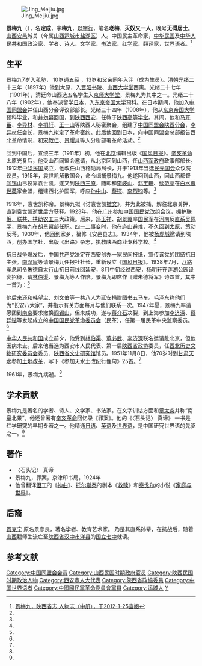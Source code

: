 [[File:Jing_Meijiu.jpg|thumb]]

'''景梅九'''（{{bd|1882年||1961年|}}），名'''定成'''，字'''梅九'''，[[以字行|以字行]]，笔名'''老梅'''、'''灭奴又一人'''，晚号'''无碍居士'''。[[山西|山西]][[安邑|安邑]]城关（今属[[山西|山西]][[运城市|运城市]][[盐湖区|盐湖区]]）人。中国民主革命家，[[中华民国|中华民国]]及[[中华人民共和国|中华人民共和国]]政治家、学者、[[诗人|诗人]]、文学家、[[书法家|书法家]]、[[红学家|红学家]]、翻译家，[[世界语|世界语]]者。<ref name=jing>[http://lib.sxsdq.cn/bin/mse.exe?seachword=&K=a&A=1&rec=428&run=13 景梅九，陕西省志 人物志（中册），于2012-1-25查阅]{{dead link|date=2018年3月 |bot=InternetArchiveBot |fix-attempted=yes }}</ref>

==生平==
景梅九7岁入[[私塾|私塾]]， 10岁通[[五经|五经]] ，13岁和父亲同年入泮（成为[[生员|生员]]）。[[清朝|清朝]][[光绪|光绪]]二十三年（1897年）他到太原，入[[晋阳书院|晋阳书院]]、[[山西大学堂|山西大学堂]]西斋。光绪二十七年（1901年），清廷命山西选五名学生入[[京师大学堂|京师大学堂]]，景梅九为其中之一。光绪二十八年（1902年），他奉派留学[[日本|日本]]，入[[东京帝国大学|东京帝国大学]]预科。在日本期间，他加入[[中国同盟会|中国同盟会]]并任山西分会评议部部长。光绪三十四年（1908年），他从[[东京帝国大学|东京帝国大学]]预科毕业，和[[井勿幕|井勿幕]]回国，到[[陕西|陕西]][[西安|西安]]，任教于[[陕西高等学堂|陕西高等学堂]]。其间，他和[[马开臣|马开臣]]、[[李异材|李异材]]、[[李桐轩|李桐轩]]、[[王一山|王一山]]等陕西人秘密聚会，组建了[[中国同盟会陕西分会|中国同盟会陕西分会]]，[[李异材|李异材]]任会长，景梅九拟定了革命密约。此后他回到日本，向中国同盟会总部报告西北革命情况，和[[宋教仁|宋教仁]]、[[景耀月|景耀月]]等人分析部署革命活动。<ref name=jing/>

回到中国后，宣统三年（1911年）初，他在[[北京|北京]]编辑出版《[[国风日报|国风日报]]》。[[辛亥革命|辛亥革命]]太原光复后，他受山西同盟会邀请，从北京回到山西，任[[山西军政府|山西军政府]]政事部部长。1912年[[中华民国|中华民国]]成立，他改任山西稽勋局局长，并于1913年当选[[民元国会|民元国会]]众议院议员。1915年，袁世凯解散国会，命令缉捕景梅九。他遂回到山西，因山西都督[[阎锡山|阎锡山]]已投靠袁世凯，遂又到[[陕西|陕西]][[三原|三原]]，随即和[[李岐山|李岐山]]、[[邓宝珊|邓宝珊]]、[[续范亭|续范亭]]在[[白水|白水]][[曹世英|曹世英]]家会盟，组建西北护国军，呼应[[孙中山|孙中山]]、[[蔡锷|蔡锷]]、[[李烈钧|李烈钧]]等。<ref name=jing/>

1916年，袁世凯称帝。景梅九拟《讨袁世凯[[檄文|檄文]]》，并为此被捕，解往北京关押，直到袁世凯逝世后方获释。1923年，他在[[广州|广州]]参加[[中国国民党|中国国民党]]改组会议，拥护[[联俄、联共、扶助农工|联俄、联共、扶助农工]]三大政策。后来，[[冯玉祥|冯玉祥]]、[[胡景翼|胡景翼]]率[[国民军|国民军]]在[[河南|河南]]反[[直系|直系]][[吴佩孚|吴佩孚]]，景梅九在胡景翼部任职。[[四一二事变|四一二事变]]时，他在[[庐山|庐山]]避难，不久回到[[太原|太原]]，策动反蒋。1930年，他回到家乡，纂修《安邑县志》。1934年，他被[[杨虎城|杨虎城]]邀请到陕西，创办[[国学社|国学社]]，出版《出路》杂志，执教[[陕西商业专科学校|陕西商业专科学校]]。<ref name=jing/>

[[抗日战争|抗日战争]]爆发后，[[中国共产党|中国共产党]]决定在[[西安|西安]]创办一家民间报纸，宣传该党的团结抗日主张。[[南汉宸|南汉宸]]等请景梅九任报社社长，重新设立《[[国风日报|国风日报]]》。1938年7月，[[八路军|八路军]]总司令[[朱德|朱德]]自[[太行山|太行山]]抗日前线回[[延安|延安]]，8月中旬经过[[西安|西安]]，[[杨明轩|杨明轩]]在[[莲湖公园|莲湖公园]]设宴招待，请[[林伯渠|林伯渠]]、景梅九等人作陪。景梅九即席作《赠朱德将军》诗四首，其中一首为：<ref name=jing/>
{{引用|百战归来意态闲<br/>当筵说笑露欢颜<br/>迂回周转八千里<br/>干羽而今驻[[历山|历山]]}}

他后来还和[[韩望尘|韩望尘]]、[[刘文伯|刘文伯]]等一共八人为[[延安|延安]]捐赠[[图书|图书]]五[[马车|马车]]。毛泽东称他们为“长安八大家”，并指示有关方面每月与他们联系一次。1947年夏，景梅九率请愿团到[[南京|南京]]要求撤换[[阎锡山|阎锡山]]，但未成功，遂与[[蒋介石|蒋介石]]决裂，到上海参加[[李济深|李济深]]、[[蔡廷锴|蔡廷锴]]等发起成立的[[中国国民党革命委员会|中国国民党革命委员会]]（民革），任第一届民革中央监察委员。<ref name=jing/>

[[中华人民共和国|中华人民共和国]]成立前夕，他受到[[林伯渠|林伯渠]]、[[董必武|董必武]]、[[李济深|李济深]]联名邀请赴北京，但他因病未去。后来他当选为西安市人民代表、第一届[[陕西省政协|陕西省政协]]委员，任[[西北历史文物研究委员会|西北历史文物研究委员会]]委员、[[陕西省文史研究馆|陕西省文史研究馆]]馆员。1951年11月8日，他70岁时到[[甘肃|甘肃]][[天水|天水]]参加[[土地改革|土地改革]]，写下《参加天水土改纪行俚句》25首。<ref name=jing/>

1961年，景梅九病逝。<ref name=jing/>

==学术贡献==
景梅九是著名的学者、诗人、文学家、书法家。在文字训诂方面和[[章太炎|章太炎]]并称“南[[章太炎|章]]北景”。他还曾著有[[辛亥革命|辛亥革命]]回忆录《罪案》。他的《〈石头记〉 真谛》 一书是红学研究的早期专著之一。他精通[[日语|日语]]、[[英语|英语]]及[[世界语|世界语]]，是中国研究世界语的先驱之一。<ref name=jing/>

==著作==
*〈石头记〉 真谛
*景梅九，罪案，京津印书局，1924年
*他曾翻译[[但丁|但丁]]的《[[神曲|神曲]]》、[[托尔斯泰|托尔斯泰]]的剧本《[[救赎|救赎]]》和[[泰戈尔|泰戈尔]]的小说《[[家庭与世界|家庭与世界]]》。

==后裔==
[[景克宁|景克宁]] 原名景彦良，著名学者、教育艺术家。 乃是其直系孙辈，在抗战后，随着[[山西|山西]]籍师生流亡至[[陕西省|陕西省]][[汉中市|汉中市]][[洋县|洋县]]的[[国立七中|国立七中]]就读。

==参考文献==
{{reflist}}

{{红楼梦}}
{{DEFAULTSORT:Jing景}}
[[Category:中国同盟会会员|Category:中国同盟会会员]]
[[Category:山西民国时期政府官员|Category:山西民国时期政府官员]]
[[Category:陕西民国时期政治人物|Category:陕西民国时期政治人物]]
[[Category:西安市人大代表|Category:西安市人大代表]]
[[Category:陝西省政協委員|Category:陝西省政協委員]]
[[Category:中国世界语者|Category:中国世界语者]]
[[Category:中國國民黨革命委員會黨員|Category:中國國民黨革命委員會黨員]]
[[Category:运城人|Category:运城人]]
[[Category:景姓|Y]]